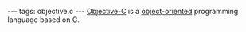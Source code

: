 ---
tags: objective.c
---
[[Objective-C]] is a [[object-oriented]] programming language based on [[C]].
